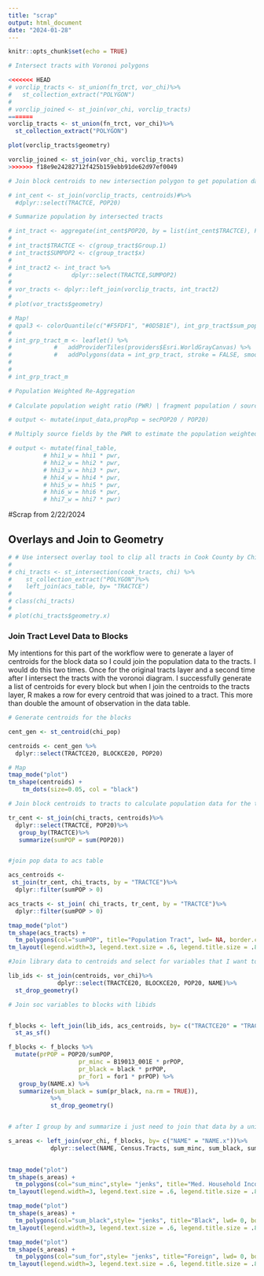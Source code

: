 ```yaml
---
title: "scrap"
output: html_document
date: "2024-01-28"
---
```


```r
knitr::opts_chunk$set(echo = TRUE)
```


```r

# Intersect tracts with Voronoi polygons 

<<<<<<< HEAD
# vorclip_tracts <- st_union(fn_trct, vor_chi)%>%
#   st_collection_extract("POLYGON")
# 
# vorclip_joined <- st_join(vor_chi, vorclip_tracts)
=======
vorclip_tracts <- st_union(fn_trct, vor_chi)%>%
  st_collection_extract("POLYGON")

plot(vorclip_tracts$geometry)

vorclip_joined <- st_join(vor_chi, vorclip_tracts)
>>>>>>> f18e9e24282712f425b159ebb91de62d97ef0049

# Join block centroids to new intersection polygon to get population data into the tracts again

# int_cent <- st_join(vorclip_tracts, centroids)#%>%
  #dplyr::select(TRACTCE, POP20)

# Summarize population by intersected tracts 

# int_tract <- aggregate(int_cent$POP20, by = list(int_cent$TRACTCE), FUN= sum)
# 
# int_tract$TRACTCE <- c(group_tract$Group.1)
# int_tract$SUMPOP2 <- c(group_tract$x)
# 
# int_tract2 <- int_tract %>% 
#                 dplyr::select(TRACTCE,SUMPOP2)
# 
# vor_tracts <- dplyr::left_join(vorclip_tracts, int_tract2)
# 
# plot(vor_tracts$geometry)

```

```r
# Map!
# qpal3 <- colorQuantile(c("#F5FDF1", "#0D5B1E"), int_grp_tract$sum_pop2, n = 10)
# 
# int_grp_tract_m <- leaflet() %>% 
#            #   addProviderTiles(providers$Esri.WorldGrayCanvas) %>% 
#            #   addPolygons(data = int_grp_tract, stroke = FALSE, smoothFactor = 0.2, fillOpacity = 1,color = ~qpal3(sum_pop2))
#               
# 
# int_grp_tract_m
```

```r

# Population Weighted Re-Aggregation 
 
# Calculate population weight ratio (PWR) | fragment population / source population = population weight ratio

# output <- mutate(input_data,propPop = secPOP20 / POP20)

# Multiply source fields by the PWR to estimate the population weighted value  

# output <- mutate(final_table,
          # hhi1_w = hhi1 * pwr,
          # hhi2_w = hhi2 * pwr,
          # hhi3_w = hhi3 * pwr,
          # hhi4_w = hhi4 * pwr,
          # hhi5_w = hhi5 * pwr,
          # hhi6_w = hhi6 * pwr,
          # hhi7_w = hhi7 * pwr)

```

#Scrap from 2/22/2024

## Overlays and Join to Geometry 

```r
# # Use intersect overlay tool to clip all tracts in Cook County by Chicago's boundaries
# 
# chi_tracts <- st_intersection(cook_tracts, chi) %>%
#    st_collection_extract("POLYGON")%>%
#    left_join(acs_table, by= "TRACTCE")
# 
# class(chi_tracts)
# 
# plot(chi_tracts$geometry.x)

```
### Join Tract Level Data to Blocks  

My intentions for this part of the workflow were to generate a layer of centroids for the block data so I could join the population data to the tracts. I would do this two times. Once for the original tracts layer and a second time after I intersect the tracts with the voronoi diagram. I successfully generate a list of centroids for every block but when I join the centroids to the tracts layer, R makes a row for every centroid that was joined to a tract. This more than double the amount of observation in the data table. 

```r

# Generate centroids for the blocks

cent_gen <- st_centroid(chi_pop)

centroids <- cent_gen %>%
  dplyr::select(TRACTCE20, BLOCKCE20, POP20)

# Map 
tmap_mode("plot")
tm_shape(centroids) +
    tm_dots(size=0.05, col = "black")

```

```r

# Join block centroids to tracts to calculate population data for the tract

tr_cent <- st_join(chi_tracts, centroids)%>%
  dplyr::select(TRACTCE, POP20)%>%
   group_by(TRACTCE)%>%
   summarize(sumPOP = sum(POP20))


#join pop data to acs table

acs_centroids <-
 st_join(tr_cent, chi_tracts, by = "TRACTCE")%>%
  dplyr::filter(sumPOP > 0)

acs_tracts <- st_join( chi_tracts, tr_cent, by = "TRACTCE")%>%
  dplyr::filter(sumPOP > 0)

tmap_mode("plot")
tm_shape(acs_tracts) +
  tm_polygons(col="sumPOP", title="Population Tract", lwd= NA, border.col="lightgrey") +
tm_layout(legend.width=3, legend.text.size = .6, legend.title.size = .8, asp=0.8)

```

```r

#Join library data to centroids and select for variables that I want to keep 

lib_ids <- st_join(centroids, vor_chi)%>%
              dplyr::select(TRACTCE20, BLOCKCE20, POP20, NAME)%>%
  st_drop_geometry()

```

```r
# Join soc variables to blocks with libids


f_blocks <- left_join(lib_ids, acs_centroids, by= c("TRACTCE20" = "TRACTCE.x"))%>%
  st_as_sf()

f_blocks <- f_blocks %>%
  mutate(prPOP = POP20/sumPOP,
                    pr_minc = B19013_001E * prPOP,
                    pr_black = black * prPOP,
                    pr_for1 = for1 * prPOP) %>%
   group_by(NAME.x) %>%
   summarize(sum_black = sum(pr_black, na.rm = TRUE)),
            %>%
            st_drop_geometry()


# after I group by and summarize i just need to join that data by a unique id back to the catchment area geometry so I can map with it

s_areas <- left_join(vor_chi, f_blocks, by= c("NAME" = "NAME.x"))%>%
            dplyr::select(NAME, Census.Tracts, sum_minc, sum_black, sum_for)
              
```


```r
tmap_mode("plot")
tm_shape(s_areas) +
  tm_polygons(col="sum_minc",style= "jenks", title="Med. Household Income", lwd= 0, border.col="lightgrey") +
tm_layout(legend.width=3, legend.text.size = .6, legend.title.size = .8, asp=0.8)

tmap_mode("plot")
tm_shape(s_areas) +
  tm_polygons(col="sum_black",style= "jenks", title="Black", lwd= 0, border.col="lightgrey") +
tm_layout(legend.width=3, legend.text.size = .6, legend.title.size = .8, asp=0.8)

tmap_mode("plot")
tm_shape(s_areas) +
  tm_polygons(col="sum_for",style= "jenks", title="Foreign", lwd= 0, border.col="lightgrey") +
tm_layout(legend.width=3, legend.text.size = .6, legend.title.size = .8, asp=0.8)
```